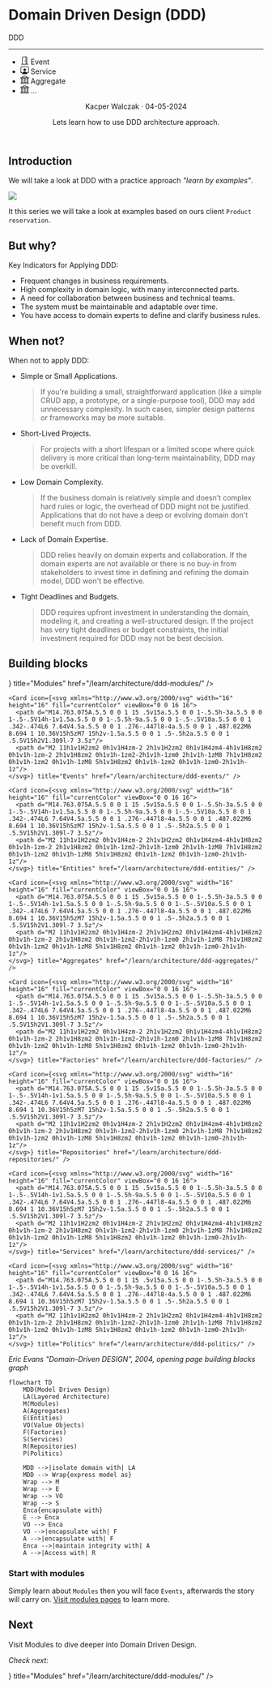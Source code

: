
# Domain Driven Design (DDD)

<section className="w-full rounded-2xl bg-indigo-900 bg-opacity-10 border-2 border-indigo-500 mt-2">
    <article className="flex flex-col align-between h-full relative">
        <div className="absolute top-0 left-0 p-2">
            <ArchitectureTag/>
        </div>
        <section className="shadow-lg flex align-center justify-center gap-3 h-full overflow-hidden">
            <div className="flex flex-col bg-violet-900 h-40 w-40 p-2 mt-20 text-white font-bold rounded">
                <p>DDD</p>
                <hr/>
                <ul>
                    <li className="flex items-center gap-2">
                        <svg xmlns="http://www.w3.org/2000/svg" width="16" height="16" fill="currentColor" className="bi bi-door-open" viewBox="0 0 16 16">
                        <path d="M8.5 10c-.276 0-.5-.448-.5-1s.224-1 .5-1 .5.448.5 1-.224 1-.5 1"/>
                        <path d="M10.828.122A.5.5 0 0 1 11 .5V1h.5A1.5 1.5 0 0 1 13 2.5V15h1.5a.5.5 0 0 1 0 1h-13a.5.5 0 0 1 0-1H3V1.5a.5.5 0 0 1 .43-.495l7-1a.5.5 0 0 1 .398.117M11.5 2H11v13h1V2.5a.5.5 0 0 0-.5-.5M4 1.934V15h6V1.077z"/>
                        </svg>
                        <span className="text-violet-500">Event</span>
                    </li>
                    <li className="flex items-center gap-2">
                        <svg xmlns="http://www.w3.org/2000/svg" width="16" height="16" fill="currentColor" className="bi bi-person-workspace" viewBox="0 0 16 16">
                            <path d="M4 16s-1 0-1-1 1-4 5-4 5 3 5 4-1 1-1 1zm4-5.95a2.5 2.5 0 1 0 0-5 2.5 2.5 0 0 0 0 5"/>
                            <path d="M2 1a2 2 0 0 0-2 2v9.5A1.5 1.5 0 0 0 1.5 14h.653a5.4 5.4 0 0 1 1.066-2H1V3a1 1 0 0 1 1-1h12a1 1 0 0 1 1 1v9h-2.219c.554.654.89 1.373 1.066 2h.653a1.5 1.5 0 0 0 1.5-1.5V3a2 2 0 0 0-2-2z"/>
                        </svg>
                        <span className="text-violet-500">Service</span>
                    </li>
                    <li className="flex items-center gap-2">
                        <svg xmlns="http://www.w3.org/2000/svg" width="16" height="16" fill="currentColor" className="bi bi-bank" viewBox="0 0 16 16">
                          <path d="m8 0 6.61 3h.89a.5.5 0 0 1 .5.5v2a.5.5 0 0 1-.5.5H15v7a.5.5 0 0 1 .485.38l.5 2a.498.498 0 0 1-.485.62H.5a.498.498 0 0 1-.485-.62l.5-2A.5.5 0 0 1 1 13V6H.5a.5.5 0 0 1-.5-.5v-2A.5.5 0 0 1 .5 3h.89zM3.777 3h8.447L8 1zM2 6v7h1V6zm2 0v7h2.5V6zm3.5 0v7h1V6zm2 0v7H12V6zM13 6v7h1V6zm2-1V4H1v1zm-.39 9H1.39l-.25 1h13.72z"/>
                        </svg>
                        <span className="text-violet-500">Aggregate</span>
                    </li>
                    <li className="flex items-center gap-2">
                        <svg xmlns="http://www.w3.org/2000/svg" width="16" height="16" fill="currentColor" className="bi bi-bank" viewBox="0 0 16 16">
                          <path d="m8 0 6.61 3h.89a.5.5 0 0 1 .5.5v2a.5.5 0 0 1-.5.5H15v7a.5.5 0 0 1 .485.38l.5 2a.498.498 0 0 1-.485.62H.5a.498.498 0 0 1-.485-.62l.5-2A.5.5 0 0 1 1 13V6H.5a.5.5 0 0 1-.5-.5v-2A.5.5 0 0 1 .5 3h.89zM3.777 3h8.447L8 1zM2 6v7h1V6zm2 0v7h2.5V6zm3.5 0v7h1V6zm2 0v7H12V6zM13 6v7h1V6zm2-1V4H1v1zm-.39 9H1.39l-.25 1h13.72z"/>
                        </svg>
                        <span className="text-violet-500">...</span>
                    </li>
                </ul>
            </div>
        </section>
        <header className="flex flex-col px-4 pb-4 pt-4">
            <div className="flex flex-row justify-between items-center mb-3 border-b-2 border-b-indigo-300">
                <p className="mt-2 text-lg text-gray-500">Kacper Walczak &middot; 04-05-2024</p>
            </div>
            <p className="mt-2 text-lg">Lets learn how to use DDD architecture approach.</p>
        </header>
    </article>
</section>

## Introduction

We will take a look at DDD with a practice approach *"learn by examples"*.

<img className="w-[200px] rounded-2xl border-2 border-gray-800 mx-auto rotate-12 mt-3" src="/assets/read/ddd_kacper.png" />

It this series we will take a look at examples based on ours client `Product reservation`.

## But why?

Key Indicators for Applying DDD:
- Frequent changes in business requirements.
- High complexity in domain logic, with many interconnected parts.
- A need for collaboration between business and technical teams.
- The system must be maintainable and adaptable over time.
- You have access to domain experts to define and clarify business rules.

## When not?

When not to apply DDD:
- Simple or Small Applications.
  > If you're building a small, straightforward application (like a simple CRUD app, a prototype, or a single-purpose tool), DDD may add unnecessary complexity. In such cases, simpler design patterns or frameworks may be more suitable.

- Short-Lived Projects.
  > For projects with a short lifespan or a limited scope where quick delivery is more critical than long-term maintainability, DDD may be overkill.

- Low Domain Complexity.
  > If the business domain is relatively simple and doesn’t complex hard rules or logic, the overhead of DDD might not be justified. Applications that do not have a deep or evolving domain don't benefit much from DDD.

- Lack of Domain Expertise.
  > DDD relies heavily on domain experts and collaboration. If the domain experts are not available or there is no buy-in from stakeholders to invest time in defining and refining the domain model, DDD won't be effective.

- Tight Deadlines and Budgets.
  > DDD requires upfront investment in understanding the domain, modeling it, and creating a well-structured design. If the project has very tight deadlines or budget constraints, the initial investment required for DDD may not be best decision.

## Building blocks

<Cards>
    <Card icon={<svg xmlns="http://www.w3.org/2000/svg" width="16" height="16" fill="currentColor" viewBox="0 0 16 16">
      <path d="M14.763.075A.5.5 0 0 1 15 .5v15a.5.5 0 0 1-.5.5h-3a.5.5 0 0 1-.5-.5V14h-1v1.5a.5.5 0 0 1-.5.5h-9a.5.5 0 0 1-.5-.5V10a.5.5 0 0 1 .342-.474L6 7.64V4.5a.5.5 0 0 1 .276-.447l8-4a.5.5 0 0 1 .487.022M6 8.694 1 10.36V15h5zM7 15h2v-1.5a.5.5 0 0 1 .5-.5h2a.5.5 0 0 1 .5.5V15h2V1.309l-7 3.5z"/>
      <path d="M2 11h1v1H2zm2 0h1v1H4zm-2 2h1v1H2zm2 0h1v1H4zm4-4h1v1H8zm2 0h1v1h-1zm-2 2h1v1H8zm2 0h1v1h-1zm2-2h1v1h-1zm0 2h1v1h-1zM8 7h1v1H8zm2 0h1v1h-1zm2 0h1v1h-1zM8 5h1v1H8zm2 0h1v1h-1zm2 0h1v1h-1zm0-2h1v1h-1z"/>
    </svg>} title="Modules" href="/learn/architecture/ddd-modules/" />

    <Card icon={<svg xmlns="http://www.w3.org/2000/svg" width="16" height="16" fill="currentColor" viewBox="0 0 16 16">
      <path d="M14.763.075A.5.5 0 0 1 15 .5v15a.5.5 0 0 1-.5.5h-3a.5.5 0 0 1-.5-.5V14h-1v1.5a.5.5 0 0 1-.5.5h-9a.5.5 0 0 1-.5-.5V10a.5.5 0 0 1 .342-.474L6 7.64V4.5a.5.5 0 0 1 .276-.447l8-4a.5.5 0 0 1 .487.022M6 8.694 1 10.36V15h5zM7 15h2v-1.5a.5.5 0 0 1 .5-.5h2a.5.5 0 0 1 .5.5V15h2V1.309l-7 3.5z"/>
      <path d="M2 11h1v1H2zm2 0h1v1H4zm-2 2h1v1H2zm2 0h1v1H4zm4-4h1v1H8zm2 0h1v1h-1zm-2 2h1v1H8zm2 0h1v1h-1zm2-2h1v1h-1zm0 2h1v1h-1zM8 7h1v1H8zm2 0h1v1h-1zm2 0h1v1h-1zM8 5h1v1H8zm2 0h1v1h-1zm2 0h1v1h-1zm0-2h1v1h-1z"/>
    </svg>} title="Events" href="/learn/architecture/ddd-events/" />
    
    <Card icon={<svg xmlns="http://www.w3.org/2000/svg" width="16" height="16" fill="currentColor" viewBox="0 0 16 16">
      <path d="M14.763.075A.5.5 0 0 1 15 .5v15a.5.5 0 0 1-.5.5h-3a.5.5 0 0 1-.5-.5V14h-1v1.5a.5.5 0 0 1-.5.5h-9a.5.5 0 0 1-.5-.5V10a.5.5 0 0 1 .342-.474L6 7.64V4.5a.5.5 0 0 1 .276-.447l8-4a.5.5 0 0 1 .487.022M6 8.694 1 10.36V15h5zM7 15h2v-1.5a.5.5 0 0 1 .5-.5h2a.5.5 0 0 1 .5.5V15h2V1.309l-7 3.5z"/>
      <path d="M2 11h1v1H2zm2 0h1v1H4zm-2 2h1v1H2zm2 0h1v1H4zm4-4h1v1H8zm2 0h1v1h-1zm-2 2h1v1H8zm2 0h1v1h-1zm2-2h1v1h-1zm0 2h1v1h-1zM8 7h1v1H8zm2 0h1v1h-1zm2 0h1v1h-1zM8 5h1v1H8zm2 0h1v1h-1zm2 0h1v1h-1zm0-2h1v1h-1z"/>
    </svg>} title="Entities" href="/learn/architecture/ddd-entities/" />
    
    <Card icon={<svg xmlns="http://www.w3.org/2000/svg" width="16" height="16" fill="currentColor" viewBox="0 0 16 16">
      <path d="M14.763.075A.5.5 0 0 1 15 .5v15a.5.5 0 0 1-.5.5h-3a.5.5 0 0 1-.5-.5V14h-1v1.5a.5.5 0 0 1-.5.5h-9a.5.5 0 0 1-.5-.5V10a.5.5 0 0 1 .342-.474L6 7.64V4.5a.5.5 0 0 1 .276-.447l8-4a.5.5 0 0 1 .487.022M6 8.694 1 10.36V15h5zM7 15h2v-1.5a.5.5 0 0 1 .5-.5h2a.5.5 0 0 1 .5.5V15h2V1.309l-7 3.5z"/>
      <path d="M2 11h1v1H2zm2 0h1v1H4zm-2 2h1v1H2zm2 0h1v1H4zm4-4h1v1H8zm2 0h1v1h-1zm-2 2h1v1H8zm2 0h1v1h-1zm2-2h1v1h-1zm0 2h1v1h-1zM8 7h1v1H8zm2 0h1v1h-1zm2 0h1v1h-1zM8 5h1v1H8zm2 0h1v1h-1zm2 0h1v1h-1zm0-2h1v1h-1z"/>
    </svg>} title="Aggregates" href="/learn/architecture/ddd-aggregates/" />

    <Card icon={<svg xmlns="http://www.w3.org/2000/svg" width="16" height="16" fill="currentColor" viewBox="0 0 16 16">
      <path d="M14.763.075A.5.5 0 0 1 15 .5v15a.5.5 0 0 1-.5.5h-3a.5.5 0 0 1-.5-.5V14h-1v1.5a.5.5 0 0 1-.5.5h-9a.5.5 0 0 1-.5-.5V10a.5.5 0 0 1 .342-.474L6 7.64V4.5a.5.5 0 0 1 .276-.447l8-4a.5.5 0 0 1 .487.022M6 8.694 1 10.36V15h5zM7 15h2v-1.5a.5.5 0 0 1 .5-.5h2a.5.5 0 0 1 .5.5V15h2V1.309l-7 3.5z"/>
      <path d="M2 11h1v1H2zm2 0h1v1H4zm-2 2h1v1H2zm2 0h1v1H4zm4-4h1v1H8zm2 0h1v1h-1zm-2 2h1v1H8zm2 0h1v1h-1zm2-2h1v1h-1zm0 2h1v1h-1zM8 7h1v1H8zm2 0h1v1h-1zm2 0h1v1h-1zM8 5h1v1H8zm2 0h1v1h-1zm2 0h1v1h-1zm0-2h1v1h-1z"/>
    </svg>} title="Factories" href="/learn/architecture/ddd-factories/" />

    <Card icon={<svg xmlns="http://www.w3.org/2000/svg" width="16" height="16" fill="currentColor" viewBox="0 0 16 16">
      <path d="M14.763.075A.5.5 0 0 1 15 .5v15a.5.5 0 0 1-.5.5h-3a.5.5 0 0 1-.5-.5V14h-1v1.5a.5.5 0 0 1-.5.5h-9a.5.5 0 0 1-.5-.5V10a.5.5 0 0 1 .342-.474L6 7.64V4.5a.5.5 0 0 1 .276-.447l8-4a.5.5 0 0 1 .487.022M6 8.694 1 10.36V15h5zM7 15h2v-1.5a.5.5 0 0 1 .5-.5h2a.5.5 0 0 1 .5.5V15h2V1.309l-7 3.5z"/>
      <path d="M2 11h1v1H2zm2 0h1v1H4zm-2 2h1v1H2zm2 0h1v1H4zm4-4h1v1H8zm2 0h1v1h-1zm-2 2h1v1H8zm2 0h1v1h-1zm2-2h1v1h-1zm0 2h1v1h-1zM8 7h1v1H8zm2 0h1v1h-1zm2 0h1v1h-1zM8 5h1v1H8zm2 0h1v1h-1zm2 0h1v1h-1zm0-2h1v1h-1z"/>
    </svg>} title="Repositories" href="/learn/architecture/ddd-repositories/" />

    <Card icon={<svg xmlns="http://www.w3.org/2000/svg" width="16" height="16" fill="currentColor" viewBox="0 0 16 16">
      <path d="M14.763.075A.5.5 0 0 1 15 .5v15a.5.5 0 0 1-.5.5h-3a.5.5 0 0 1-.5-.5V14h-1v1.5a.5.5 0 0 1-.5.5h-9a.5.5 0 0 1-.5-.5V10a.5.5 0 0 1 .342-.474L6 7.64V4.5a.5.5 0 0 1 .276-.447l8-4a.5.5 0 0 1 .487.022M6 8.694 1 10.36V15h5zM7 15h2v-1.5a.5.5 0 0 1 .5-.5h2a.5.5 0 0 1 .5.5V15h2V1.309l-7 3.5z"/>
      <path d="M2 11h1v1H2zm2 0h1v1H4zm-2 2h1v1H2zm2 0h1v1H4zm4-4h1v1H8zm2 0h1v1h-1zm-2 2h1v1H8zm2 0h1v1h-1zm2-2h1v1h-1zm0 2h1v1h-1zM8 7h1v1H8zm2 0h1v1h-1zm2 0h1v1h-1zM8 5h1v1H8zm2 0h1v1h-1zm2 0h1v1h-1zm0-2h1v1h-1z"/>
    </svg>} title="Services" href="/learn/architecture/ddd-services/" />

    <Card icon={<svg xmlns="http://www.w3.org/2000/svg" width="16" height="16" fill="currentColor" viewBox="0 0 16 16">
      <path d="M14.763.075A.5.5 0 0 1 15 .5v15a.5.5 0 0 1-.5.5h-3a.5.5 0 0 1-.5-.5V14h-1v1.5a.5.5 0 0 1-.5.5h-9a.5.5 0 0 1-.5-.5V10a.5.5 0 0 1 .342-.474L6 7.64V4.5a.5.5 0 0 1 .276-.447l8-4a.5.5 0 0 1 .487.022M6 8.694 1 10.36V15h5zM7 15h2v-1.5a.5.5 0 0 1 .5-.5h2a.5.5 0 0 1 .5.5V15h2V1.309l-7 3.5z"/>
      <path d="M2 11h1v1H2zm2 0h1v1H4zm-2 2h1v1H2zm2 0h1v1H4zm4-4h1v1H8zm2 0h1v1h-1zm-2 2h1v1H8zm2 0h1v1h-1zm2-2h1v1h-1zm0 2h1v1h-1zM8 7h1v1H8zm2 0h1v1h-1zm2 0h1v1h-1zM8 5h1v1H8zm2 0h1v1h-1zm2 0h1v1h-1zm0-2h1v1h-1z"/>
    </svg>} title="Politics" href="/learn/architecture/ddd-politics/" />
</Cards>

*Eric Evans "Domain-Driven DESIGN", 2004, opening page building blocks graph*
```mermaid
flowchart TD
    MDD(Model Driven Design)
    LA(Layered Architecture)
    M(Modules)
    A(Aggregates)
    E(Entities)
    VO(Value Objects)
    F(Factories)
    S(Services)
    R(Repositories)
    P(Politics)
    
    MDD -->|isolate domain with| LA
    MDD --> Wrap{express model as}
    Wrap --> M
    Wrap --> E
    Wrap --> VO
    Wrap --> S
    Enca{encapsulate with}
    E --> Enca
    VO --> Enca
    VO -->|encapsulate with| F
    A -->|encapsulate with| F
    Enca -->|maintain integrity with| A
    A -->|Access with| R
```

### Start with modules

Simply learn about `Modules` then you will face `Events`, afterwards the story will carry on. [Visit modules pages](/learn/architecture/ddd-modules) to learn more.

## Next

Visit Modules to dive deeper into Domain Driven Design.

*Check next:*

<Cards>
  <Card icon={<svg xmlns="http://www.w3.org/2000/svg" width="16" height="16" fill="currentColor" viewBox="0 0 16 16">
  <path d="M14.763.075A.5.5 0 0 1 15 .5v15a.5.5 0 0 1-.5.5h-3a.5.5 0 0 1-.5-.5V14h-1v1.5a.5.5 0 0 1-.5.5h-9a.5.5 0 0 1-.5-.5V10a.5.5 0 0 1 .342-.474L6 7.64V4.5a.5.5 0 0 1 .276-.447l8-4a.5.5 0 0 1 .487.022M6 8.694 1 10.36V15h5zM7 15h2v-1.5a.5.5 0 0 1 .5-.5h2a.5.5 0 0 1 .5.5V15h2V1.309l-7 3.5z"/>
  <path d="M2 11h1v1H2zm2 0h1v1H4zm-2 2h1v1H2zm2 0h1v1H4zm4-4h1v1H8zm2 0h1v1h-1zm-2 2h1v1H8zm2 0h1v1h-1zm2-2h1v1h-1zm0 2h1v1h-1zM8 7h1v1H8zm2 0h1v1h-1zm2 0h1v1h-1zM8 5h1v1H8zm2 0h1v1h-1zm2 0h1v1h-1zm0-2h1v1h-1z"/>
</svg>} title="Modules" href="/learn/architecture/ddd-modules/" />
</Cards>

<section className="rounded-2xl bg-lines flex mt-10 mb-20 h-20 w-full"></section>

<LatestReadings />
